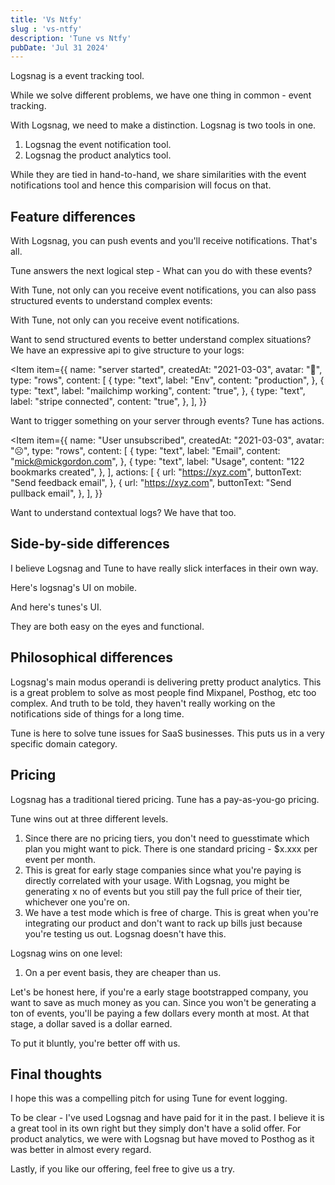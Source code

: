 ```yaml
---
title: 'Vs Ntfy'
slug : 'vs-ntfy'
description: 'Tune vs Ntfy'
pubDate: 'Jul 31 2024'
---
```



Logsnag is a event tracking tool.

While we solve different problems, we have one thing in common - event tracking.

With Logsnag, we need to make a distinction. Logsnag is two tools in one.

1. Logsnag the event notification tool.
2. Logsnag the product analytics tool.

While they are tied in hand-to-hand, we share similarities with the event notifications tool and hence this comparision will focus on that.

## Feature differences

With Logsnag, you can push events and you'll receive notifications. That's all.

Tune answers the next logical step - What can you do with these events?

With Tune, not only can you receive event notifications, you can also pass structured events to understand complex events:

With Tune, not only can you receive event notifications.

Want to send structured events to better understand complex situations? We have an expressive api to give structure to your logs:

<Item
  item={{
    name: "server started",
    createdAt: "2021-03-03",
    avatar: "🤖",
    type: "rows",
    content: [
      {
        type: "text",
        label: "Env",
        content: "production",
      },
      {
        type: "text",
        label: "mailchimp working",
        content: "true",
      },
      {
        type: "text",
        label: "stripe connected",
        content: "true",
      },
    ],
  }}
></Item>

Want to trigger something on your server through events? Tune has actions.

<Item
  item={{
    name: "User unsubscribed",
    createdAt: "2021-03-03",
    avatar: "☹️",
    type: "rows",
    content: [
      {
        type: "text",
        label: "Email",
        content: "mick@mickgordon.com",
      },
      {
        type: "text",
        label: "Usage",
        content: "122 bookmarks created",
      },
    ],
    actions: [
      {
        url: "https://xyz.com",
        buttonText: "Send feedback email",
      },
      {
        url: "https://xyz.com",
        buttonText: "Send pullback email",
      },
    ],
  }}
></Item>

Want to understand contextual logs? We have that too.

## Side-by-side differences

I believe Logsnag and Tune to have really slick interfaces in their own way.

Here's logsnag's UI on mobile.

And here's tunes's UI.

They are both easy on the eyes and functional.

## Philosophical differences

Logsnag's main modus operandi is delivering pretty product analytics. This is a great problem to solve as most people find Mixpanel, Posthog, etc too complex. And truth to be told, they haven't really working on the notifications side of things for a long time.

Tune is here to solve tune issues for SaaS businesses. This puts us in a very specific domain category.

## Pricing

Logsnag has a traditional tiered pricing. Tune has a pay-as-you-go pricing.

Tune wins out at three different levels.

1. Since there are no pricing tiers, you don't need to guesstimate which plan you might want to pick. There is one standard pricing - $x.xxx per event per month.
2. This is great for early stage companies since what you're paying is directly correlated with your usage. With Logsnag, you might be generating x no of events but you still pay the full price of their tier, whichever one you're on.
3. We have a test mode which is free of charge. This is great when you're integrating our product and don't want to rack up bills just because you're testing us out.
Logsnag doesn't have this.

Logsnag wins on one level:

1. On a per event basis, they are cheaper than us.

Let's be honest here, if you're a early stage bootstrapped company, you want to save as much money as you can. Since you won't be generating a ton of events, you'll be paying a few dollars every month at most. At that stage, a dollar saved is a dollar earned.

To put it bluntly, you're better off with us.

## Final thoughts

I hope this was a compelling pitch for using Tune for event logging.

To be clear - I've used Logsnag and have paid for it in the past. I believe it is a great tool in its own right but they simply don't have a solid offer. For product analytics, we were with Logsnag but have moved to Posthog as it was better in almost every regard.

Lastly, if you like our offering, feel free to give us a try.
